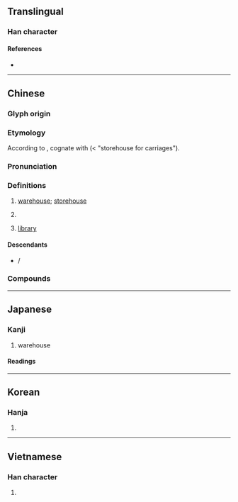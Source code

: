 {{also|库|厙}}
{{character info}}
==Translingual==

===Han character===
{{Han char|rn=53|rad=广|as=07|sn=10|four=00256|canj=IJWJ|ids=⿸广車}}

====References====
* {{Han ref|kx=0346.140|dkj=09330|dj=0656.110|hdz=20884.100|uh=5EAB|ud=24235|bh=AE77|bd=44663}}

----

==Chinese==
{{zh-forms|s=库}}

===Glyph origin===
{{Han etym}}

===Etymology===
According to {{zh-ref|Karlgren (1956)}}, cognate with {{och-l|車|carriage}} (< "storehouse for carriages").

===Pronunciation===
{{zh-pron
|m=kù
|ma=Zh-kù.ogg
|c=fu3
|h=pfs=khu;gd=ku4
|md=kó
|mn=khò͘
|mn-t=kou3
|w=
|mc=y
|oc=y
|cat=n
}}

===Definitions===
{{zh-hanzi}}

# [[warehouse]]; [[storehouse]]
# {{lb|zh|physics}} {{zh-short|庫侖|[[coulomb]] {{gloss|unit of electrical charge}}}}
# {{lb|zh|programming}} [[library]]

====Descendants====
* {{desc|mn|ᠬᠦᠦ|bor=1}} / {{l|mn|хүү}}

===Compounds===
{{zh-der|庫車|公庫|冷藏庫|努庫阿洛法|國庫券|土庫|入庫|冷庫|寺庫|四行倉庫|庫平|庫大使|倉庫|庫緞|庫穆塔格|國庫|人才庫|思想庫|備安庫|庫券|庫銀|庫里爾臺|庫房|庫吏|庫司|庫勒山|庫兵|庫倫|庫侖定律|府庫|庫部|巴庫|庫侖|哈拉庫圖|寶庫|土庫曼|庫頁島|庫狄|庫藏|冷藏倉庫|庫存|庫爾河|合作金庫|四庫全書|四庫|吉爾庫克|內庫|德基水庫|油庫|盤庫|正庫|書庫|水庫|燒箱庫|文庫|皮解庫|曾文水庫|石門水庫|眼庫|白河水庫|火藥庫|武庫|樓庫|管庫|質庫|解典庫|零庫存|車庫|行庫|題庫|血庫|銀庫|資料庫|雅庫次克|長生庫|金庫|語料庫|達見水庫|軍火庫|解庫|翡翠水庫|藩庫|腦庫|智庫|庫德|瓊庫勒|庫拉木勒克|色格孜庫勒|薩利吉勒干南庫勒|塔什庫爾干|阿洪魯庫木|庫爾勒|阿依庫勒|蓋孜庫木|庫木巴希|庫米什|腿庫:thúi-khò͘;Min Nan}}

----

==Japanese==

===Kanji===
{{ja-kanji|grade=3|rs=广07}}

# warehouse

====Readings====
{{ja-readings
|goon=く
|kanon=こ
|kanyoon=く
|kun=くら-
}}

----

==Korean==

===Hanja===
{{ko-hanja|hangeul=고|rv=go|mr=ko}}

# {{rfdef|ko|sort=广07}}

----

==Vietnamese==

===Han character===
{{vi-hantu|[[khố]], [[kho]], [[khó]]|rs=广07}}

# {{rfdef|vi|sort=广07}}